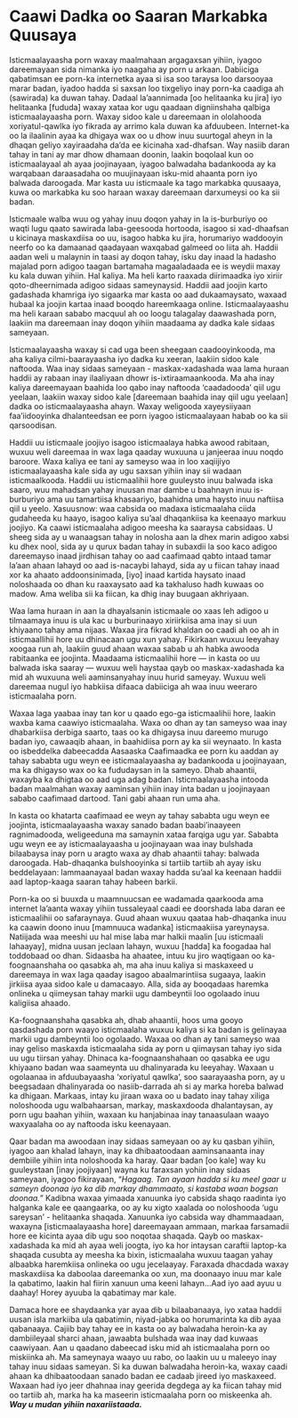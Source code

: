 # Caawi Dadka oo Saaran Markabka Quusaya

Isticmaalayaasha porn waxay maalmahaan argagaxsan yihiin, iyagoo dareemayaan sida nimanka iyo naagaha ay porn u arkaan. Dabiiciga qabatimsan ee porn-ka internetka ayaa si isa soo taraysa loo darsooyaa marar badan, iyadoo hadda si saxsan loo tixgeliyo inay porn-ka caadiga ah (sawirada) ka duwan tahay. Dadaal la'aannimada [oo helitaanka ku jira]  iyo helitaanka [fududa] waxay xataa kor ugu qaadaan digniinshaha qalbiga isticmaalayaasha porn. Waxay sidoo kale u dareemaan in ololahooda xoriyatul-qawlka iyo fikrada ay arrimo kala duwan ka afduubeen. Internet-ka oo la ilaalinin ayaa ka dhigaya wax oo u dhow inuu suurtogal aheyn in la dhaqan geliyo xayiraadaha da'da ee kicinaha xad-dhafsan. Way nasiib daran tahay in tani ay mar dhow dhamaan doonin, laakin boqolaal kun oo isticmaalayaal ah ayaa joojinayaan, iyagoo balwadaha badankooda ay ka warqabaan daraasadaha oo muujinayaan isku-mid ahaanta porn iyo balwada daroogada. Mar kasta uu isticmaale ka tago markabka quusaaya, kuwa oo markabka ku soo haraan waxay dareemaan darxumeysi oo ka sii badan.

Isticmaale walba wuu og yahay inuu doqon yahay in la is-burburiyo oo waqti lugu qaato sawirada laba-geesooda hortooda, isagoo si xad-dhaafsan u kicinaya maskaxdiisa oo uu, isagoo habka ku jira, horumariyo waddooyin neerfo oo ka damaanad qaadayaan waxqabad galmeed oo liita ah. Haddii aadan weli u malaynin in taasi ay doqon tahay, isku day inaad la hadasho majalad porn adigoo taagan bartamaha magaaladaada ee is weydii maxay ku kala duwan yihiin. Hal kaliya. Ma heli karto raaxada diirimaadka iyo xiriir qoto-dheernimada adigoo sidaas sameynaysid. Haddii aad joojin karto gadashada khamriga iyo sigaarka mar kasta oo aad dukaamaysato, waxaad hubaal ka joojin kartaa inaad booqdo hareemkaaga online. Isticmaalayaashu ma heli karaan sababo macquul ah oo loogu talagalay daawashada porn, laakiin ma dareemaan inay doqon yihiin maadaama ay dadka kale sidaas sameyaan. 

Isticmaalayaasha waxay si cad uga been sheegaan caadooyinkooda, ma aha kaliya cilmi-baarayaasha iyo dadka ku xeeran, laakiin sidoo kale naftooda. Waa inay sidaas sameyaan - maskax-xadashada waa lama huraan haddii ay rabaan inay ilaaliyaan dhowr is-ixtiraamaankooda. Ma aha inay kaliya dareemayaan baahida loo qabo inay naftooda 'caadadooda' qiil ugu yeelaan, laakiin waxay sidoo kale [dareemaan baahida inay qiil ugu yeelaan] dadka oo isticmaalayaasha ahayn. Waxay weligooda xayeysiiyaan faa’iidooyinka dhalanteedsan ee porn iyagoo isticmaalayaan habab oo ka sii qarsoodisan. 

Haddii uu isticmaale joojiyo isagoo isticmaalaya habka awood rabitaan, wuxuu weli dareemaa in wax laga qaaday wuxuuna u janjeeraa inuu noqdo baroore. Waxa kaliya ee tani ay sameyso waa in loo xaqiijiyo isticmaalayaasha kale sida ay ugu saxsan yihiin inay sii wadaan isticmaalkooda. Haddii uu isticmaalihii hore guuleysto inuu balwada iska saaro, wuu mahadsan yahay inuusan mar dambe u baahnayn inuu is-burburiyo ama uu tamartiisa khasaariyo, baahidna uma haysto inuu naftiisa qiil u yeelo. Xasuusnow: waa cabsida oo madaxa isticmaalaha ciida gudaheeda ku haayo, isagoo kaliya su’aal dhaqankiisa ka keenaayo markuu joojiyo. Ka caawi isticmaalaha adigoo meesha ka saaraysa cabsidaas. U sheeg sida ay u wanaagsan tahay in nolosha aan la dhex marin adigoo xabsi ku dhex nool, sida ay u qurux badan tahay in subaxdii la soo kaco adigoo dareemayso inaad jirdhisan tahay oo aad caafimaad qabto intaad tamar la’aan ahaan lahayd oo aad is-nacaybi lahayd, sida ay u fiican tahay inaad xor ka ahaato addoonsinimada, [iyo] inaad kartida haysato inaad noloshaada oo dhan ku raaxaysato aad ka takhaluso hadh kuwaas oo madow. Ama weliba sii ka fiican, ka dhig inay buugaan akhriyaan. 

Waa lama huraan in aan la dhayalsanin isticmaale oo xaas leh adigoo u tilmaamaya inuu is ula kac u burburinaayo xiriirkiisa ama inay si uun khiyaano tahay ama nijaas. Waxaa jira fikrad khaldan oo caadi ah oo ah in isticmaallihii hore uu dhinacaan ugu xun yahay. Fikirkaan wuxuu leeyahay xoogaa run ah, laakiin guud ahaan waxaa sabab u ah habka awooda rabitaanka ee joojinta. Maadaama isticmaalihii hore — in kasta oo uu balwada iska saaray — wuxuu weli haystaa qayb oo maskax-xadashada ka mid ah wuxuuna weli aaminsanyahay inuu hurid sameyay. Wuxuu weli dareemaa nugul iyo habkiisa difaaca dabiiciga ah waa inuu weeraro isticmaalaha porn. 

Waxaa laga yaabaa inay tan kor u qaado ego-ga isticmaalihii hore, laakin waxba kama caawiyo isticmaalaha. Waxa oo dhan ay tan sameyso waa inay dhabarkiisa derbiga saarto, taas oo ka dhigaysa inuu dareemo murugo badan iyo, cawaaqib ahaan, in baahidiisa porn ay ka sii weynaato. In kasta oo isbeddelka dabeecadda Aasaaska Caafimaadka ee porn ku aaddan ay tahay sababta ugu weyn ee isticmaalayaasha ay badankooda u joojinayaan, ma ka dhigayso wax oo ka fududaysan in la sameyo. Dhab ahaantii, waxayba ka dhigtaa oo aad uga adag badan. Isticmaalayaasha intooda badan maalmahan waxay aaminsan yihiin inay inta badan u joojinayaan sababo caafimaad dartood. Tani gabi ahaan run uma aha. 

In kasta oo khatarta caafimaad ee weyn ay tahay sababta ugu weyn ee joojinta, isticmaalayaasha waxay sanado badan baabi'inaayeen ragnimadooda, weligeeduna ma samaynin xataa farqiga ugu yar. Sababta ugu weyn ee ay isticmaalayaasha u joojinayaan waa inay bulshada bilaabaysa inay porn u aragto waxa ay dhab ahaantii tahay: balwada daroogada. Hab-dhaqanka bulshooyinka si tartiib tartiib ah ayay isku beddelayaan: lammaanayaal badan waxay hadda su’aal ka keenaan haddii aad laptop-kaaga saaran tahay habeen barkii.  

Porn-ka oo si buuxda u maamnuucsan ee wadamada qaarkooda ama internet la'aanta waxay yihiin tussaleyaal caadi ee doorshada laba daran ee isticmaalihii oo safaraynaya. Guud ahaan wuxuu qaataa hab-dhaqanka inuu ka caawin doono inuu [mamnuuca wadanka] isticmaakiisa yareynaysa. Natiijada waa meeshi uu hal mise laba mar halkii maalin [uu isticmaali lahaayay], midna uusan jeclaan lahayn, wuxuu [hadda] ka foogadaa hal toddobaad oo dhan. Sidaasba ha ahaatee, intuu ku jiro waqtigaan oo ka-foognaanshaha oo qasabka ah, ma aha inuu kaliya si maskaxeed u dareemaya in wax laga qaaday isagoo abaalmarintiisa sugaaya, laakin jirkiisa ayaa sidoo kale u damacaayo. Alla, sida ay booqadaas haremka onlineka u qiimeysan tahay markii ugu dambeyntii loo ogolaado inuu kaligiisa ahaado. 

Ka-foognaanshaha qasabka ah, dhab ahaantii, hoos uma gooyo qasdashada porn waayo isticmaalaha wuxuu kaliya si ka badan is gelinayaa markii ugu dambeyntii loo ogolaado. Waxaa oo dhan ay tani sameyso waa inay geliso maskaxda isticmaalaha sida ay porn u qiimaysan tahay iyo sida uu ugu tiirsan yahay. Dhinaca ka-foognaanshahaan oo qasabka ee ugu khiyaano badan waa saameynta uu dhalinyarada ku leeyahay. Waxaan u ogolaanaa in afduubayaasha 'xoriyatul qawlka', soo saarayaasha porn, ay u beegsadaan dhalinyarada oo nasiib-darrada ah si ay marka horeba balwad ka dhigaan. Markaas, intay ku jiraan waxa oo u badato inay tahay xiliga noloshooda ugu walbahaarsan, markay, maskaxdooda dhalantaysan, ay porn ugu baahan yihiin, waxaan ku hanjabinaa inay tanaasulaan waayo waxyaalaha oo ay naftooda isku keenayaan. 

Qaar badan ma awoodaan inay sidaas sameyaan oo ay ku qasban yihiin, iyagoo aan khalad lahayn, inay ka dhibaatoodaan aaminsanaanta inay dembiile yihiin inta noloshooda ka haray. Qaar badan [oo kale] way ku guuleystaan [inay joojiyaan] wayna ku faraxsan yohiin inay sidaas sameyaan, iyagoo fikirayaan, “*Hagaag. Tan ayaan hadda si ku meel gaar u sameyn doonaa iyo ka dib markay dhammaato, si kastaba waan bogsan doonaa.*” Kadibna waxaa yimaada xanuunka iyo cabsida shaqo raadinta iyo halganka kale ee qaangaarka, oo ay ku xigto xaalada oo noloshooda 'ugu sareysan' - helitaanka shaqada. Xanuunka iyo cabsida way dhammaadaan, waxayna [isticmaalayaasha hore] dareemayaan ammaan, markaa farsamadii hore ee kicinta ayaa dib ugu soo noqotaa shaqada. Qayb oo maskax-xadashada ka mid ah ayaa weli joogta, iyo ka hor intaysan caraftii laptop-ka shaqada cusubta ay meesha ka bixin, isticmaalaha wuxuu taagan yahay albaabka haremkiisa onlineka oo ugu jecelaayay. Faraxada dhacdada waxay maskaxdiisa ka daboolaa dareemanka oo xun, ma doonaayo inuu mar kale la qabatimo, laakin hal fiirin xanuun uma keeni lahayn...Aad iyo aad ayuu u daahay! Horey ayuuba la qabatimay mar kale. 

Damaca hore ee shaydaanka yar ayaa dib u bilaabanaaya, iyo xataa haddii uusan isla markiiba ula qabatimin, niyad-jabka oo horumarinta ka dib ayaa qabanaaya. Cajiib bay tahay ee in kasta oo ay balwadaha heroin-ka ay dambiileyaal sharci ahaan, jawaabta bulshada waa inay dad kuwaas caawiyaan. Aan u qaadano dabeecad isku mid ah isticmaalaha porn oo miskiinka ah. Ma sameynaya waayo uu rabo, oo laakin uu u maleeyo inay tahay inuu sidaas sameyan. Si ka duwan balwadaha heroin-ka, waxay caadi ahaan ka dhibaatoodaan sanado badan ee cadaab jireed iyo maskaxeed. Waxaan had iyo jeer dhahnaa inay geerida degdega ay ka fiican tahay mid oo tartiib ah, marka ha ka maseerin isticmaalaha porn oo miskeenka ah. ***Way u mudan yihiin naxariistaada.***